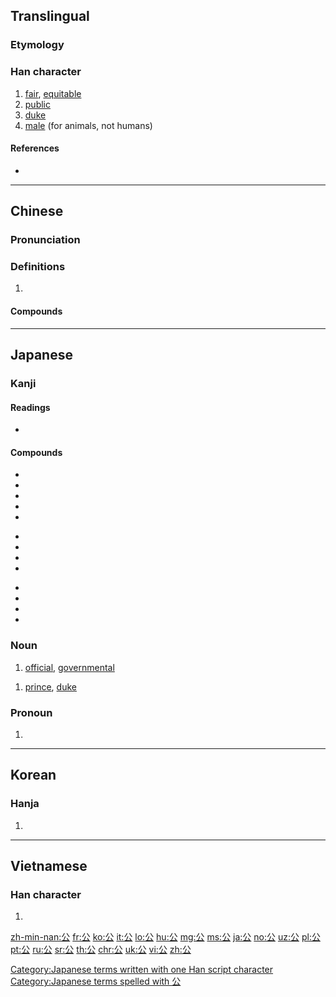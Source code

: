 ==Translingual==
{{stroke order|strokes=4}}
{{stroke order|type=animate}}

===Etymology===
{{Han etyl}}

===Han character===
{{Han char|rn=12|rad=八|as=02|sn=4|four=80732|canj=CI|ids=⿱八厶}}

# [[fair]], [[equitable]]
# [[public]]
# [[duke]]
# [[male]] (for animals, not humans)

====References====
* {{Han ref|kx=0126.280|dkj=01452|dj=0277.010|hdz=10242.010|uh=516C|ud=20844|bh=A4BD|bd=42173}}

----

==Chinese==
{{zh-forms}}

===Pronunciation===
{{zh-pron
|m=gōng
|c=gung1
|mn=kang/kong
|mn_note=kang - vernacular, kong - literary
|mc=y
|oc=y
|ma=
|cat=a,n
}}

===Definitions===
{{zh-hanzi}}

# {{rfdef|zh}}

====Compounds====
{{zh-der|公筷|公安}}

----

==Japanese==

===Kanji===
{{ja-kanji|grade=2|rs=八02}}

====Readings====
* {{ja-readings
|goon=[[く]] (ku)
|kanon=[[こう]] (kō) < [[こう]] (kou)
|kun=[[おおやけ]] (ōyake) < [[おほやけ]] (ohoyake), [[きみ]] (kimi)}}

====Compounds====
{{top3}}
* {{l|ja|公安|tr=こうあん, kōan}}
* {{l|ja|公演|tr=こうえん, kōen}}
* {{l|ja|公園|tr=こうえん, kōen}}
* {{l|ja|公開|tr=こうかい, kōkai}}
* {{l|ja|公共|tr=こうきょう, kōkyō}}
{{mid3}}
* {{l|ja|公私|tr=こうし, kōshi}}
* {{l|ja|公爵|tr=こうしゃく, kōshaku}}
* {{l|ja|公衆|tr=こうしゅう, kōshū}}
* {{l|ja|公認|tr=こうにん, kōnin}}
{{mid3}}
* {{l|ja|公判|tr=こうはん, kōhan}}
* {{l|ja|公募|tr=こうぼ, kōbo}}
* {{l|ja|公報|tr=こうほう, kōhō}}
* {{l|ja|公式|tr=こうしき, kōshiki}}
{{bottom}}

===Noun===
{{ja-noun|おおやけ|hhira=おほやけ}}

# [[official]], [[governmental]]

{{ja-noun|こう|hhira=こう}}

# [[prince]], [[duke]]

===Pronoun===
{{ja-pos|pronoun|きみ|hhira=きみ}}

# {{alternative form of|君|lang=ja}}

[[Category:Japanese terms written with one Han script character]]
[[Category:Japanese terms spelled with 公]]

----

==Korean==

===Hanja===
{{ko-hanja|hangeul=공|eumhun=공변될|rv=gong|mr=kong}}

# {{defn|lang=ko|sort=八02}}

----

==Vietnamese==

===Han character===
{{vi-hantu|[[công]]|rs=八02}}

# {{defn|lang=vi|sort=八02}}

[[zh-min-nan:公]]
[[fr:公]]
[[ko:公]]
[[it:公]]
[[lo:公]]
[[hu:公]]
[[mg:公]]
[[ms:公]]
[[ja:公]]
[[no:公]]
[[uz:公]]
[[pl:公]]
[[pt:公]]
[[ru:公]]
[[sr:公]]
[[th:公]]
[[chr:公]]
[[uk:公]]
[[vi:公]]
[[zh:公]]